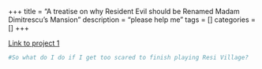 +++
title = "A treatise on why Resident Evil should be Renamed Madam Dimitrescu's Mansion"
description = "please help me"
tags = []
categories = []
+++

[Link to project 1](/project/project1/)

```r

#So what do I do if I get too scared to finish playing Resi Village?

```